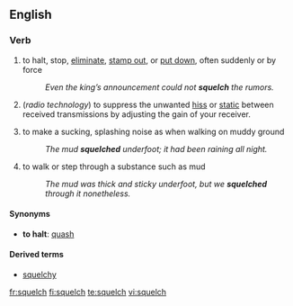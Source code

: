 ==English==

===Verb===
{{en-verb|squelch|es}}

# {{context|transitive|US}} to halt, stop, [[eliminate]], [[stamp out]], or [[put down]], often suddenly or by force
#:''Even the king’s announcement could not '''squelch''' the rumors.''
# {{transitive}} (''radio technology'') to suppress the unwanted [[hiss]] or [[static]] between received transmissions by adjusting the gain of your receiver.
# {{context|intransitive|UK}} to make a sucking, splashing noise as when walking on muddy ground
#: ''The mud '''squelched''' underfoot; it had been raining all night.''
# {{context|intransitive|UK}} to walk or step through a substance such as mud
#: ''The mud was thick and sticky underfoot, but we '''squelched''' through it nonetheless.''

====Synonyms====
* '''to halt''': [[quash]]

====Derived terms====
*[[squelchy]]

[[fr:squelch]]
[[fi:squelch]]
[[te:squelch]]
[[vi:squelch]]